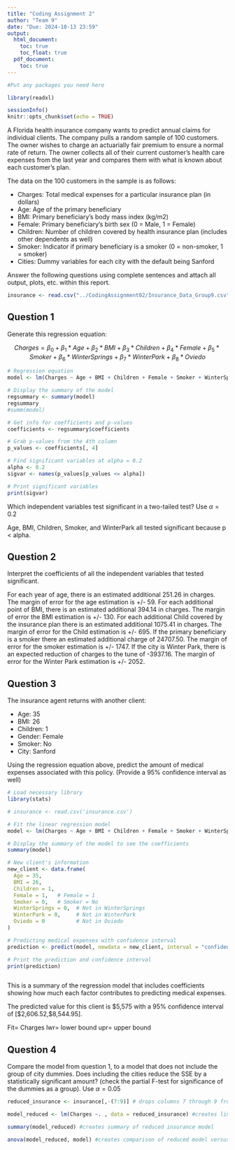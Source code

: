 ```yaml
---
title: "Coding Assignment 2"
author: "Team 9"
date: "Due: 2024-10-13 23:59"
output:
  html_document:
    toc: true
    toc_float: true
  pdf_document:
    toc: true
---
```


```r
#Put any packages you need here

library(readxl)

sessionInfo()
knitr::opts_chunk$set(echo = TRUE)


```

A Florida health insurance company wants to predict annual claims for individual clients. The company pulls a random sample of 100 customers. The owner wishes to charge an actuarially fair premium to ensure a normal rate of return. The owner collects all of their current customer’s health care expenses from the last year and compares them with what is known about each customer’s plan. 

The data on the 100 customers in the sample is as follows:

-	Charges: Total medical expenses for a particular insurance plan (in dollars)
-	Age: Age of the primary beneficiary
-	BMI: Primary beneficiary’s body mass index (kg/m2)
-	Female: Primary beneficiary’s birth sex (0 = Male, 1 = Female)
-	Children: Number of children covered by health insurance plan (includes other dependents as well)
-	Smoker: Indicator if primary beneficiary is a smoker (0 = non-smoker, 1 = smoker)
-	Cities: Dummy variables for each city with the default being Sanford

Answer the following questions using complete sentences and attach all output, plots, etc. within this report.


```r

insurance <- read.csv("../CodingAssignment02/Insurance_Data_Group9.csv")
```


## Question 1

Generate this regression equation:

$$Charges = \beta_{0}+\beta_{1}*Age+\beta_{2}*BMI+\beta_{3}*Children + \beta_{4}*Female + \beta_{5}*Smoker + \beta_{6}*WinterSprings + \beta_{7}*WinterPark + \beta_{8}*Oviedo$$

```r

# Regression equation
model <- lm(Charges ~ Age + BMI + Children + Female + Smoker + WinterSprings + WinterPark + Oviedo, data = insurance)

# Display the summary of the model
regsummary <- summary(model)
regsummary
#summ(model)

# Get info for coefficients and p-values
coefficients <- regsummary$coefficients

# Grab p-values from the 4th column
p_values <- coefficients[, 4] 

# Find significant variables at alpha = 0.2
alpha <- 0.2
sigvar <- names(p_values[p_values <= alpha])

# Print significant variables
print(sigvar)
```

Which independent variables test significant in a two-tailed test? Use $\alpha = 0.2$

Age, BMI, Children, Smoker, and WinterPark all tested significant because p < alpha.


## Question 2

Interpret the coefficients of all the independent variables that tested significant.

For each year of age, there is an estimated additional 251.26 in charges. The margin of error for the age estimation is +/- 59. For each additional point of BMI, there is an estimated additional 394.14 in charges. The margin of error the BMI estimation is +/- 130. For each additional Child covered by the insurance plan there is an estimated additional 1075.41 in charges. The margin of error for the Child estimation is +/- 695. If the primary beneficiary is a smoker there an estimated additional charge of 24707.50. The margin of error for the smoker estimation is +/- 1747. If the city is Winter Park, there is an expected reduction of charges to the tune of -3937.16. The margin of error for the Winter Park estimation is +/- 2052.

## Question 3

The insurance agent returns with another client:

- Age: 35
- BMI: 26
- Children: 1
- Gender: Female
- Smoker: No
- City: Sanford

Using the regression equation above, predict the amount of medical expenses associated with this policy. (Provide a 95% confidence interval as well)

```r

# Load necessary library
library(stats)

# insurance <- read.csv('insurance.csv')

# Fit the linear regression model
model <- lm(Charges ~ Age + BMI + Children + Female + Smoker + WinterSprings + WinterPark + Oviedo, data = insurance)

# Display the summary of the model to see the coefficients
summary(model)

# New client's information
new_client <- data.frame(
  Age = 35,
  BMI = 26,
  Children = 1,
  Female = 1,   # Female = 1
  Smoker = 0,   # Smoker = No
  WinterSprings = 0,  # Not in WinterSprings
  WinterPark = 0,     # Not in WinterPark
  Oviedo = 0          # Not in Oviedo
)

# Predicting medical expenses with confidence interval
prediction <- predict(model, newdata = new_client, interval = "confidence", level = 0.95)

# Print the prediction and confidence interval
print(prediction)



```
This is a summary of the regression model that includes coefficients showing how much each factor contributes to predicting medical expenses.

The predicted value for this client is $5,575 with a 95% confidence interval of [$2,606.52,$8,544.95]. 

Fit= Charges 
lwr= lower bound
upr= upper bound


## Question 4

Compare the model from question 1, to a model that does not include the group of city dummies. Does including the cities reduce the SSE by a statistically significant amount? (check the partial F-test for significance of the dummies as a group). Use $\alpha = 0.05$

```r

reduced_insurance <- insurance[,-(7:9)] # drops columns 7 through 9 from original insurance data, eliminating city dummy variables

model_reduced <- lm(Charges ~. , data = reduced_insurance) #creates linear model of data based on reduced insurance model

summary(model_reduced) #creates summary of reduced insurance model

anova(model_reduced, model) #creates comparison of reduced model versus original model including all data

```


